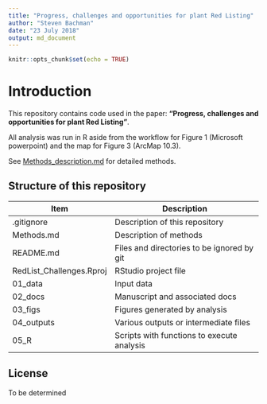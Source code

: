 ```yaml
---
title: "Progress, challenges and opportunities for plant Red Listing"
author: "Steven Bachman"
date: "23 July 2018"
output: md_document
---
```


```r
knitr::opts_chunk$set(echo = TRUE)
```

# Introduction

This repository contains code used in the paper: **"Progress, challenges and opportunities for plant Red Listing"**.  

All analysis was run in R aside from the workflow for Figure 1 (Microsoft powerpoint) and the map for Figure 3 (ArcMap 10.3).

See [Methods_description.md](../master/Methods_description.md) for detailed methods.


## Structure of this repository

| Item          | Description           |
| ------------- |-------------|
| .gitignore     | Description of this repository | 
| Methods.md   | Description of methods     | 
| README.md    | Files and directories to be ignored by git | 
| RedList_Challenges.Rproj    | RStudio project file     | 
| 01_data | Input data     | 
| 02_docs | Manuscript and associated docs     | 
| 03_figs | Figures generated by analysis     | 
| 04_outputs | Various outputs or intermediate  files     | 
| 05_R | Scripts with functions to execute analysis   | 

## License
To be determined

